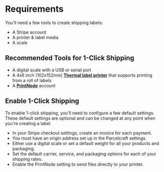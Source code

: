 # Requirements

You'll need a few tools to create shipping labels:

- A Stripe account
- A printer & label media
- A scale

## Recommended Tools for 1-Click Shipping

- A digital scale with a USB or serial port 
- A 4x6 inch (102x152mm) [**Thermal label printer**](https://www.amazon.com/4x6-thermal-label-printer/s?k=4x6+thermal+label+printer) that supports printing from a roll of labels
- A [**PrintNode**](https://www.printnode.com/) account

## Enable 1-Click Shipping

To enable 1-click shipping, you'll need to configure a few default settings. These default settings are optional and can be changed at any point when you're creating a label.

- In your Stripe checkout settings, create an invoice for each payment.
- You must have an origin address set up in the Parcelcraft settings.
- Either use a digital scale or set a default weight for all your products and packaging.
- Set the default carrier, service, and packaging options for each of your shipping rates.
- Enable the PrintNode setting to send files directly to your printer.
